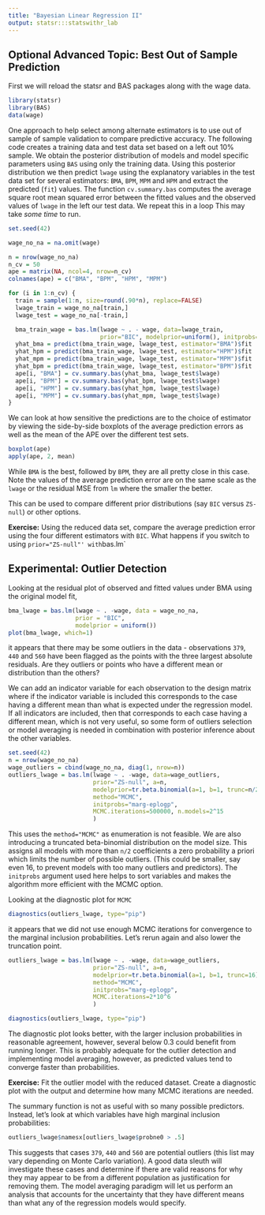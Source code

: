 ```yaml
---
title: "Bayesian Linear Regression II"
output: statsr:::statswithr_lab
---
```


## Optional Advanced Topic: Best Out of Sample Prediction

First we will reload the statsr and BAS packages along with the wage data.

```r
library(statsr)
library(BAS)
data(wage)
```

One approach to help select among alternate estimators is to use out of sample of sample validation to compare predictive accuracy.   The following code creates a training data and test data set based on a left out 10% sample.  We obtain the posterior distribution of models and model specific parameters using `BAS` using only the training data.  Using this posterior distribution we then predict `lwage`  using the explanatory variables in the test data set for several estimators: `BMA`, `BPM`, `MPM` and `HPM` and extract the predicted (`fit`) values.  The function `cv.summary.bas` computes the average square root mean squared error between the fitted values and the observed values of `lwage` in the left our test data.  We repeat this in a loop This may take *some time* to run.    
```r
set.seed(42)

wage_no_na = na.omit(wage)

n = nrow(wage_no_na)
n_cv = 50
ape = matrix(NA, ncol=4, nrow=n_cv)
colnames(ape) = c("BMA", "BPM", "HPM", "MPM")

for (i in 1:n_cv) {
  train = sample(1:n, size=round(.90*n), replace=FALSE)
  lwage_train = wage_no_na[train,]
  lwage_test = wage_no_na[-train,]

  bma_train_wage = bas.lm(lwage ~ . - wage, data=lwage_train, 
                          prior="BIC", modelprior=uniform(), initprobs="eplogp")
  yhat_bma = predict(bma_train_wage, lwage_test, estimator="BMA")$fit
  yhat_hpm = predict(bma_train_wage, lwage_test, estimator="HPM")$fit
  yhat_mpm = predict(bma_train_wage, lwage_test, estimator="MPM")$fit
  yhat_bpm = predict(bma_train_wage, lwage_test, estimator="BPM")$fit
  ape[i, "BMA"] = cv.summary.bas(yhat_bma, lwage_test$lwage)
  ape[i, "BPM"] = cv.summary.bas(yhat_bpm, lwage_test$lwage)
  ape[i, "HPM"] = cv.summary.bas(yhat_hpm, lwage_test$lwage)
  ape[i, "MPM"] = cv.summary.bas(yhat_mpm, lwage_test$lwage)
}
```

We can look at how sensitive the predictions are to the choice of estimator by viewing the side-by-side boxplots of the average prediction errors as well as the mean of the APE over the different test sets. 
```r
boxplot(ape)
apply(ape, 2, mean)
```

While `BMA` is the best,  followed by `BPM`, they are all pretty close in this case.   Note the values of the average prediction error are on the same scale as the `lwage` or the residual MSE from `lm` where the smaller the better.

This can be used to compare different prior distributions (say `BIC` versus `ZS-null`) or other options.

<div id="exercise">
**Exercise:**   Using the reduced data set, compare the average prediction error using the four different estimators with `BIC`.  What happens if you switch to using `prior="ZS-null"' with `bas.lm`
</div>


## Experimental:  Outlier Detection

Looking at the residual plot of observed and fitted values under BMA using the original model fit, 

```r
bma_lwage = bas.lm(lwage ~ . -wage, data = wage_no_na,
                   prior = "BIC", 
                   modelprior = uniform())
plot(bma_lwage, which=1)
```


it appears that there may be some outliers in the data -  observations `379`, `440` and `560` have  been flagged as the points with the three largest absolute residuals.  Are they outliers or points who have a different mean or distribution than the others?

We can add an indicator variable for each observation to the design matrix where if the indicator variable is included this corresponds to the case having a different mean than what is expected under the regression model.  If all indicators are included, then that corresponds to each case having a different mean, which is not very useful, so some form of outliers selection or model averaging is needed in combination with posterior inference about the other variables.

```r
set.seed(42)
n = nrow(wage_no_na)
wage_outliers = cbind(wage_no_na, diag(1, nrow=n))
outliers_lwage = bas.lm(lwage ~ . -wage, data=wage_outliers, 
                        prior="ZS-null", a=n,
                        modelprior=tr.beta.binomial(a=1, b=1, trunc=n/2),
                        method="MCMC",
                        initprobs="marg-eplogp",
                        MCMC.iterations=500000, n.models=2^15
                        )

```

This uses the `method="MCMC"` as enumeration is not feasible.  We are also introducing a truncated beta-binomial distribution on the model size.  This assigns all models with more than `n/2` coefficients a zero probability a priori which limits the number of possible outliers.  (This could be smaller, say even 16, to prevent models with too many outliers and predictors).  The `initprobs` argument used here helps to sort variables and makes the algorithm more efficient with the MCMC option.

Looking at the diagnostic plot for `MCMC`
```r
diagnostics(outliers_lwage, type="pip")
```

it appears that we did not use enough MCMC iterations for convergence to the marginal inclusion probabilities.  Let's rerun again and also lower the truncation point.

```r
outliers_lwage = bas.lm(lwage ~ . -wage, data=wage_outliers, 
                        prior="ZS-null", a=n,
                        modelprior=tr.beta.binomial(a=1, b=1, trunc=16),
                        method="MCMC",
                        initprobs="marg-eplogp",
                        MCMC.iterations=2*10^6
                        )

diagnostics(outliers_lwage, type="pip")
```



The diagnostic plot looks better, with the larger inclusion probabilities in reasonable agreement, however, several below 0.3 could benefit from running longer. This is probably adequate for the outlier detection and implementing model averaging, however, as predicted values tend to converge faster than probabilities.

<div id="exercise">
**Exercise:**  Fit the outlier model with the reduced dataset. Create a diagnostic plot with the output and determine how many MCMC iterations are needed.  
</div>

The summary function is not as useful with so many possible predictors.  Instead, let's look at which variables have high marginal inclusion probabilities:

```r
outliers_lwage$namesx[outliers_lwage$probne0 > .5]

```

This suggests that cases `379`, `440` and `560` are potential outliers (this list may vary depending on Monte Carlo variation).  A good data sleuth will investigate these cases and determine if there are valid reasons for why they may appear to be from a different population as justification for removing them. The model averaging paradigm will let us perform an analysis that accounts for the uncertainty that they have different means than what any of the regression models would specify.
